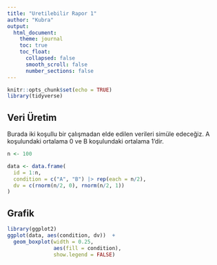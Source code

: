 ```yaml
---
title: "Uretilebilir Rapor 1"
author: "Kubra"
output:
  html_document:
    theme: journal
    toc: true
    toc_float:
      collapsed: false
      smooth_scroll: false
      number_sections: false
---
```


```r
knitr::opts_chunk$set(echo = TRUE)
library(tidyverse)
```

## Veri Üretim

Burada iki koşullu bir çalışmadan elde edilen verileri simüle edeceğiz. 
A koşulundaki ortalama 0 ve B koşulundaki ortalama 1'dir.

```r
n <- 100

data <- data.frame(
  id = 1:n,
  condition = c("A", "B") |> rep(each = n/2),
  dv = c(rnorm(n/2, 0), rnorm(n/2, 1))
)
```

## Grafik

```r
library(ggplot2)
ggplot(data, aes(condition, dv))  +
  geom_boxplot(width = 0.25,
               aes(fill = condition),
               show.legend = FALSE)
```
